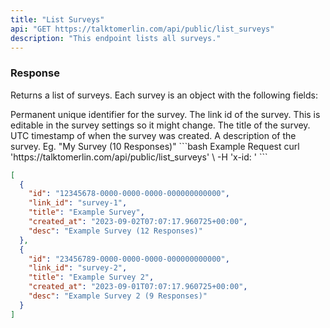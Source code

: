 ```yaml
---
title: "List Surveys"
api: "GET https://talktomerlin.com/api/public/list_surveys"
description: "This endpoint lists all surveys."
---
```


### Response

Returns a list of surveys.
Each survey is an object with the following fields:

<ResponseField name="id" type="uuid">
  Permanent unique identifier for the survey.
</ResponseField>

<ResponseField name="link_id" type="string">
  The link id of the survey. This is editable in the survey settings so it might
  change.
</ResponseField>

<ResponseField name="title" type="string">
  The title of the survey.
</ResponseField>

<ResponseField name="created_at" type="string">
  UTC timestamp of when the survey was created.
</ResponseField>

<ResponseField name="desc" type="string">
  A description of the survey. Eg. "My Survey (10 Responses)"
</ResponseField>

<RequestExample>
```bash Example Request
curl 'https://talktomerlin.com/api/public/list_surveys' \
-H 'x-id: <id_token>'
```
</RequestExample>

<ResponseExample>

```json Response
[
  {
    "id": "12345678-0000-0000-0000-000000000000",
    "link_id": "survey-1",
    "title": "Example Survey",
    "created_at": "2023-09-02T07:07:17.960725+00:00",
    "desc": "Example Survey (12 Responses)"
  },
  {
    "id": "23456789-0000-0000-0000-000000000000",
    "link_id": "survey-2",
    "title": "Example Survey 2",
    "created_at": "2023-09-01T07:07:17.960725+00:00",
    "desc": "Example Survey 2 (9 Responses)"
  }
]
```

</ResponseExample>
